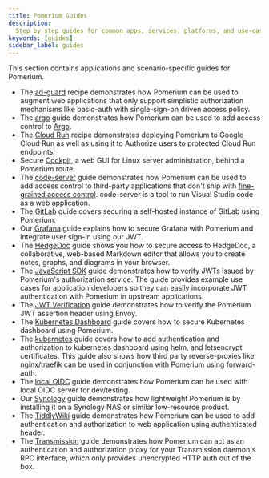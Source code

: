 ```yaml
---
title: Pomerium Guides
description:
  Step by step guides for common apps, services, platforms, and use-cases with Pomerium.
keywords: [guides]
sidebar_label: guides
---
```


This section contains applications and scenario-specific guides for Pomerium.

- The [ad-guard](guides/ad-guard) recipe demonstrates how Pomerium can be used to augment web applications that only support simplistic authorization mechanisms like basic-auth with single-sign-on driven access policy.
- The [argo](guides/argo) guide demonstrates how Pomerium can be used to add access control to [Argo](https://argoproj.github.io/projects/argo).
- The [Cloud Run](guides/cloud-run) recipe demonstrates deploying Pomerium to Google Cloud Run as well as using it to Authorize users to protected Cloud Run endpoints.
- Secure [Cockpit](guides/cockpit), a web GUI for Linux server administration, behind a Pomerium route.
- The [code-server](guides/code-server) guide demonstrates how Pomerium can be used to add access control to third-party applications that don't ship with [fine-grained access control](https://github.com/cdr/code-server/issues/905). code-server is a tool to run Visual Studio code as a web application.
- The [GitLab](guides/gitlab) guide covers securing a self-hosted instance of GitLab using Pomerium.
- Our [Grafana](guides/grafana) guide explains how to secure Grafana with Pomerium and integrate user sign-in using our JWT.
- The [HedgeDoc](/docs/guides/hedgedoc.md) guide shows you how to secure access to HedgeDoc, a collaborative, web-based Markdown editor that allows you to create notes, graphs, and diagrams in your browser.
- The [JavaScript SDK](/docs/guides/js-sdk) guide demonstrates how to verify JWTs issued by Pomerium's authorization service. The guide provides example use cases for application developers so they can easily incorporate JWT authentication with Pomerium in upstream applications.
- The [JWT Verification](guides/jwt-verification) guide demonstrates how to verify the Pomerium JWT assertion header using Envoy.
- The [Kubernetes Dashboard](guides/kubernetes-dashboard) guide covers how to secure Kubernetes dashboard using Pomerium.
- The [kubernetes](guides/kubernetes) guide covers how to add authentication and authorization to kubernetes dashboard using helm, and letsencrypt certificates. This guide also shows how third party reverse-proxies like nginx/traefik can be used in conjunction with Pomerium using forward-auth.
- The [local OIDC](guides/local-oidc) guide demonstrates how Pomerium can be used with local OIDC server for dev/testing.
- Our [Synology](guides/synology) guide demonstrates how lightweight Pomerium is by installing it on a Synology NAS or similar low-resource product.
- The [TiddlyWiki](guides/tiddlywiki) guide demonstrates how Pomerium can be used to add authentication and authorization to web application using authenticated header.
- The [Transmission](guides/transmission) guide demonstrates how Pomerium can act as an authentication and authorization proxy for your Transmission daemon's RPC interface, which only provides unencrypted HTTP auth out of the box.
